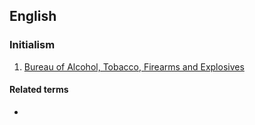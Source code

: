 ==English==

===Initialism===
{{rfc-header|Initialism}}
{{head|en|initialism}}
# {{lb|en|US}} [[w:Bureau of Alcohol, Tobacco, Firearms and Explosives|Bureau of Alcohol, Tobacco, Firearms and Explosives]]

====Related terms====
* {{l|en|BATF}}